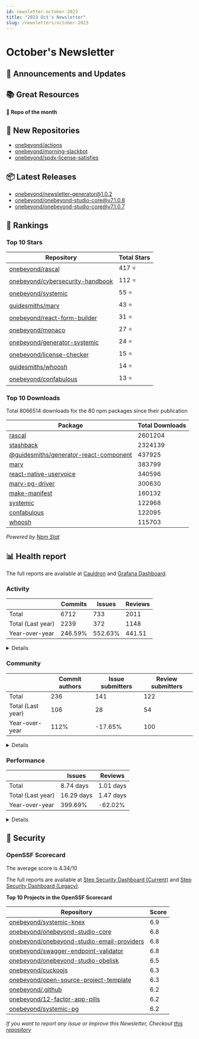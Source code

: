 ```yaml
---
id: newsletter-october-2023
title: "2023 Oct's Newsletter"
slug: /newsletters/october-2023
---
```


# October's Newsletter

## 📢 Announcements and Updates

<!--- @TODO: Manual addition --->

## 📚 Great Resources

<!--- @TODO: Manual addition --->

**👀 Repo of the month**

<!--- @TODO: Manual addition --->


## 🍿 New Repositories

- [onebeyond/actions](https://github.com/onebeyond/actions)
- [onebeyond/morning-slackbot](https://github.com/onebeyond/morning-slackbot)
- [onebeyond/spdx-license-satisfies](https://github.com/onebeyond/spdx-license-satisfies)

## 📦 Latest Releases

- [onebeyond/newsletter-generator@1.0.2](https://github.com/onebeyond/newsletter-generator/releases/tag/1.0.2)
- [onebeyond/onebeyond-studio-core@v7.1.0.8](https://github.com/onebeyond/onebeyond-studio-core/releases/tag/v7.1.0.8)
- [onebeyond/onebeyond-studio-core@v7.1.0.7](https://github.com/onebeyond/onebeyond-studio-core/releases/tag/v7.1.0.7)

## 🥇 Rankings

### Top 10 Stars

| Repository | Total Stars | 
| -- | -- |
| [onebeyond/rascal](https://github.com/onebeyond/rascal) | 417 ⭐️ |
| [onebeyond/cybersecurity-handbook](https://github.com/onebeyond/cybersecurity-handbook) | 112 ⭐️ |
| [onebeyond/systemic](https://github.com/onebeyond/systemic) | 55 ⭐️ |
| [guidesmiths/marv](https://github.com/guidesmiths/marv) | 43 ⭐️ |
| [onebeyond/react-form-builder](https://github.com/onebeyond/react-form-builder) | 31 ⭐️ |
| [onebeyond/monaco](https://github.com/onebeyond/monaco) | 27 ⭐️ |
| [onebeyond/generator-systemic](https://github.com/onebeyond/generator-systemic) | 24 ⭐️ |
| [onebeyond/license-checker](https://github.com/onebeyond/license-checker) | 15 ⭐️ |
| [guidesmiths/whoosh](https://github.com/guidesmiths/whoosh) | 14 ⭐️ |
| [onebeyond/confabulous](https://github.com/onebeyond/confabulous) | 13 ⭐️ |


### Top 10 Downloads

Total 8066514 downloads for the 80 npm packages since their publication

| Package | Total Downloads | 
| -- | -- |
| [rascal](https://www.npmjs.com/package/rascal) | 2601204 |
| [stashback](https://www.npmjs.com/package/stashback) | 2324139 |
| [@guidesmiths/generator-react-component](https://www.npmjs.com/package/@guidesmiths/generator-react-component) | 437925 |
| [marv](https://www.npmjs.com/package/marv) | 383799 |
| [react-native-uservoice](https://www.npmjs.com/package/react-native-uservoice) | 340596 |
| [marv-pg-driver](https://www.npmjs.com/package/marv-pg-driver) | 300630 |
| [make-manifest](https://www.npmjs.com/package/make-manifest) | 160132 |
| [systemic](https://www.npmjs.com/package/systemic) | 122968 |
| [confabulous](https://www.npmjs.com/package/confabulous) | 122095 |
| [whoosh](https://www.npmjs.com/package/whoosh) | 115703 |

_Powered by [Npm Stat](https://github.com/pvorb/npm-stat.com)_


## 📊 Health report

The full reports are available at [Cauldron](https://cauldron.io/project/7192) and [Grafana Dashboard](https://cauldron.io/project/7192/public-kibana).

### Activity

| | Commits | Issues |  Reviews | 
| -- | -- | -- | -- |
| Total | 6712 | 733 | 2011 |
| Total (Last year)	| 2239 | 372 | 1148 |
| Year-over-year | 246.59% | 552.63% | 441.51 |

<details>
    <summary>Details</summary>

- Commits: 409
- Lines/commit: 883.01
- Lines/commit/file: 0.69
- Issues created: 72
- Issues closed: 43
- Issues open: 219
- Pull requests created: 252
- Pull requests closed: 242
- Pull requests open: 203

</details>


### Community

| | Commit authors | Issue submitters |  Review submitters | 
| -- | -- | -- | -- |
| Total | 236 | 141 | 122 |
| Total (Last year)	| 106 | 28 | 54 |
| Year-over-year | 112% | -17.65% | 100 |

<details>
    <summary>Details</summary>

**Active People**
- Git Authors: 36
- Issue Authors: 8
- PRs Submitters: 17

**Onboarding**
- Git Authors: 7
- Issue Authors: 1
- PRs Submitters: 2

</details>


### Performance


| | Issues | Reviews | 
| -- | -- | -- |
| Total | 8.74 days | 1.01 days |
| Total (Last year)	| 16.29 days | 1.47 days |
| Year-over-year | 399.69% | -62.02% |


<details>
    <summary>Details</summary>

**Issues**
- Time Open (average): 469.41 days
- Time Open (median): 288.84 days
- Open Issues: 219

**Reviews**
- Time Open (average): 430.57 days
- Time Open (median): 318.99 days
- Open Reviews: 203

</details>


## 🔐 Security

### OpenSSF Scorecard

The average score is 4.34/10

The full reports are available at [Step Security Dashboard (Current)](https://app.stepsecurity.io/github/app/onebeyond/onebeyond/repositories) and [Step Security Dashboard (Legacy)](https://app.stepsecurity.io/github/app/onebeyond/guidesmiths/repositories).


**Top 10 Projects in the OpenSSF Scorecard**


| Repository | Score |
| -- | -- |
| [onebeyond/systemic-knex](https://github.com/onebeyond/systemic-knex) | 6.9 |
| [onebeyond/onebeyond-studio-core](https://github.com/onebeyond/onebeyond-studio-core) | 6.8 |
| [onebeyond/onebeyond-studio-email-providers](https://github.com/onebeyond/onebeyond-studio-email-providers) | 6.8 |
| [onebeyond/swagger-endpoint-validator](https://github.com/onebeyond/swagger-endpoint-validator) | 6.8 |
| [onebeyond/onebeyond-studio-obelisk](https://github.com/onebeyond/onebeyond-studio-obelisk) | 6.5 |
| [onebeyond/cuckoojs](https://github.com/onebeyond/cuckoojs) | 6.3 |
| [onebeyond/open-source-project-template](https://github.com/onebeyond/open-source-project-template) | 6.3 |
| [onebeyond/.github](https://github.com/onebeyond/.github) | 6.2 |
| [onebeyond/12-factor-app-pills](https://github.com/onebeyond/12-factor-app-pills) | 6.2 |
| [onebeyond/systemic-pg](https://github.com/onebeyond/systemic-pg) | 6.2 |

_If you want to report any issue or improve this Newsletter, Checkout [this repository](https://github.com/onebeyond/newsletter-generator)_